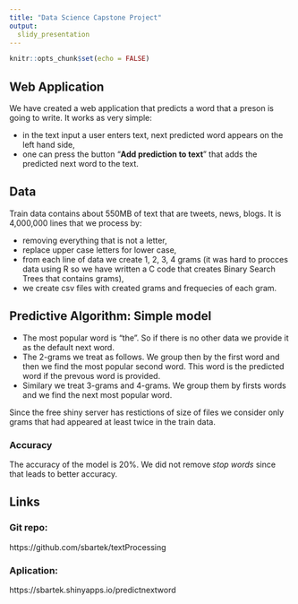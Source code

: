 ```yaml
---
title: "Data Science Capstone Project"
output: 
  slidy_presentation
---
```


```r
knitr::opts_chunk$set(echo = FALSE)
```

## Web Application

We have created a web application that predicts a word that a preson is going to write. It works as very simple:

- in the text input a user enters text, next predicted word appears on the left hand side,
- one can press the button "__Add prediction to text__" that adds the predicted next word to the text.

## Data

Train data contains about 550MB of text that are tweets, news, blogs. It is 4,000,000 lines that we process by:

- removing everything that is not a letter,
- replace upper case letters for lower case,
- from each line of data we create 1, 2, 3, 4 grams (it was hard to procces data using R so we have written a C code that creates Binary Search Trees that contains grams),
- we create csv files with created grams and frequecies of each gram.

## Predictive Algorithm: Simple model 

- The most popular word is "the". So if there is no other data we provide it as the default next word. 
- The 2-grams we treat as follows. We group then by the first word and then we find the most popular second word. This word is the predicted word if the prevous word is provided. 
- Similary we treat 3-grams and 4-grams. We group them by firsts words and we find the next most popular word. 

Since the free shiny server has restictions of size of files we consider only grams that had appeared at least twice in the train data.

### Accuracy

The accuracy of the model is 20%. We did not remove _stop words_ since that leads to better accuracy.

## Links

### Git repo:

https://github.com/sbartek/textProcessing

### Aplication:

https://sbartek.shinyapps.io/predictnextword
